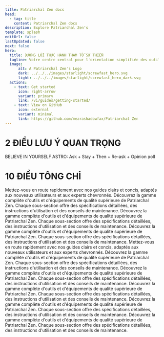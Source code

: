 ```yaml
---
title: Patriarchal Zen docs
head:
  - tag: title
    content: Patriarchal Zen docs
description: Explore Patriarchal Zen's
template: splash
editUrl: false
lastUpdated: false
next: false
hero:
  title: ĐƯỜNG LỐI THỰC HÀNH THAM TỔ SƯ THIỀN
  tagline: Votre centre central pour l'orientation simplifiée des outils, les documents de service détaillés et le soutien aux projets.
  image:
      alt: A Patriarchal Zen's Logo
      dark: ../../../images/starlight/screwfast_hero.svg
      light: ../../../images/starlight/screwfast_hero_dark.svg
  actions:
    - text: Get started
      icon: right-arrow
      variant: primary
      link: /vi/guides/getting-started/
    - text: View on GitHub
      icon: external
      variant: minimal
      link: https://github.com/mearashadowfax/Patriarchal Zen
---
```


<h1>2 ĐIỀU LƯU Ý QUAN TRỌNG</h1>

<CardGrid stagger>

  <Card title="TIN TỰ TÂM" icon="heart">
     BELIEVE IN YOURSELF
  </Card>

  <Card title="KHỞI NGHI TÌNH" icon="astro">
    ASTRO: Ask + Stay + Then + Re-ask + Opinion poll
  </Card>

</CardGrid>


<h1>10 ĐIỀU TÔNG CHỈ</h1>

<CardGrid stagger>

  <Card title="1." icon="document">
    Mettez-vous en route rapidement avec nos guides clairs et concis, adaptés aux nouveaux utilisateurs et aux experts chevronnés.
  </Card>

  <Card title="2." icon="seti:eslint">
    Découvrez la gamme complète d'outils et d'équipements de qualité supérieure de Patriarchal Zen. Chaque sous-section offre des spécifications détaillées, des instructions d'utilisation et des conseils de maintenance.
  </Card>

   <Card title="3." icon="seti:puppet">
    Découvrez la gamme complète d'outils et d'équipements de qualité supérieure de Patriarchal Zen. Chaque sous-section offre des spécifications détaillées, des instructions d'utilisation et des conseils de maintenance.
  </Card>

   <Card title="4." icon="seti:terraform">
    Découvrez la gamme complète d'outils et d'équipements de qualité supérieure de Patriarchal Zen. Chaque sous-section offre des spécifications détaillées, des instructions d'utilisation et des conseils de maintenance.
  </Card>

  <Card title="5." icon="puzzle">
    Mettez-vous en route rapidement avec nos guides clairs et concis, adaptés aux nouveaux utilisateurs et aux experts chevronnés.
  </Card>

  <Card title="6." icon="random">
    Découvrez la gamme complète d'outils et d'équipements de qualité supérieure de Patriarchal Zen. Chaque sous-section offre des spécifications détaillées, des instructions d'utilisation et des conseils de maintenance.
  </Card>

   <Card title="7." icon="seti:puppet">
    Découvrez la gamme complète d'outils et d'équipements de qualité supérieure de Patriarchal Zen. Chaque sous-section offre des spécifications détaillées, des instructions d'utilisation et des conseils de maintenance.
  </Card>

   <Card title="8." icon="seti:terraform">
    Découvrez la gamme complète d'outils et d'équipements de qualité supérieure de Patriarchal Zen. Chaque sous-section offre des spécifications détaillées, des instructions d'utilisation et des conseils de maintenance.
  </Card>

   <Card title="9." icon="seti:puppet">
    Découvrez la gamme complète d'outils et d'équipements de qualité supérieure de Patriarchal Zen. Chaque sous-section offre des spécifications détaillées, des instructions d'utilisation et des conseils de maintenance.
  </Card>

   <Card title="10." icon="seti:terraform">
    Découvrez la gamme complète d'outils et d'équipements de qualité supérieure de Patriarchal Zen. Chaque sous-section offre des spécifications détaillées, des instructions d'utilisation et des conseils de maintenance.
  </Card>
</CardGrid>
